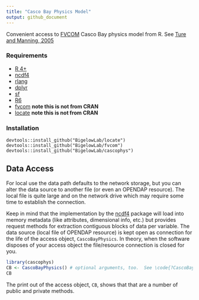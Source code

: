 ```yaml
---
title: "Casco Bay Physics Model"
output: github_document
---
```


Convenient access to [FVCOM](http://fvcom.smast.umassd.edu/fvcom/)
Casco Bay physics model from R.  See [Ture and Manning, 2005](https://www.cascobayestuary.org/wp-content/uploads/2021/01/Modeling-Wind-and-Tidal-Circulation-True-2005.pdf)

### Requirements

 + [R 4+](https://www.r-project.org/)
 + [ncdf4](https://cran.r-project.org/package=ncfd4)
 + [rlang](https://cran.r-project.org/package=rlang)
 + [dplyr](https://cran.r-project.org/package=dplyr)
 + [sf](https://cran.r-project.org/package=sf)
 + [R6](https://cran.r-project.org/package=R6)
 + [fvcom](https://github.com/BigelowLab/fvcom) **note this is not from CRAN**
 + [locate](https://github.com/BigelowLab/locate) **note this is not from CRAN**

### Installation

```
devtools::install_github("BigelowLab/locate")
devtools::install_github("BigelowLab/fvcom")
devtools::install_github("BigelowLab/cascophys")
```

## Data Access

For local use the data path defaults to the network storage, but you can alter the data source to another file (or even an OPENDAP resource).  The local file is quite large and on the network drive which may require some time to establish the connection. 

Keep in mind that the implementation by the [ncdf4](https://cran.r-project.org/package=ncfd4) package will load into memory metadata (like attributes, dimensional info, etc.) but provides request methods for extraction contiguous blocks of data per variable. The data source (local file of OPENDAP resource) is kept open as connection for the life of the access object, `CascoBayPhysics`.  In theory, when the software disposes of your access object the file/resource connection is closed for you. 

```r
library(cascophys)
CB <- CascoBayPhysics() # optional arguments, too.  See \code{?CascoBayPhysics}
CB
```
The print out of the access object, `CB`, shows that that are a number of public and private methods.